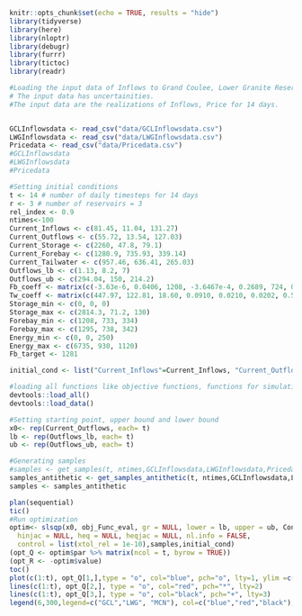 

```r
knitr::opts_chunk$set(echo = TRUE, results = "hide")
library(tidyverse)
library(here)
library(nloptr)
library(debugr)
library(furrr)
library(tictoc)
library(readr)
```


```r

#Loading the input data of Inflows to Grand Coulee, Lower Granite Reservoirs and Price data.
# The input data has uncertainities.
#The input data are the realizations of Inflows, Price for 14 days.


GCLInflowsdata <- read_csv("data/GCLInflowsdata.csv")
LWGInflowsdata <- read_csv("data/LWGInflowsdata.csv")
Pricedata <- read_csv("data/Pricedata.csv")
#GCLInflowsdata
#LWGInflowsdata
#Pricedata
```
```r
#Setting initial conditions
t <- 14 # number of daily timesteps for 14 days
r <- 3 # number of reservoirs = 3 
rel_index <- 0.9
ntimes<-100
Current_Inflows <- c(81.45, 11.04, 131.27) 
Current_Outflows <- c(55.72, 13.54, 127.03)
Current_Storage <- c(2260, 47.8, 79.1)
Current_Forebay <- c(1280.9, 735.93, 339.14)
Current_Tailwater <- c(957.46, 636.41, 265.03)
Outflows_lb <- c(1.13, 8.2, 7)
Outflows_ub <- c(294.04, 150, 214.2) 
Fb_coeff <- matrix(c(-3.63e-6, 0.0406, 1208, -3.6467e-4, 0.2689, 724, 0, 0.0571, 334.5), nrow = 3, ncol = 3, byrow = TRUE)
Tw_coeff <- matrix(c(447.97, 122.81, 18.60, 0.0910, 0.0210, 0.0202, 0.5286, 0.8060, 0.9234), nrow = 3, ncol = 3, byrow = TRUE)
Storage_min <- c(0, 0, 0) 
Storage_max <- c(2814.3, 71.2, 130)
Forebay_min <- c(1208, 733, 334)
Forebay_max <- c(1295, 738, 342)
Energy_min <- c(0, 0, 250)
Energy_max <- c(6735, 930, 1120)
Fb_target <- 1281 

initial_cond <- list("Current_Inflows"=Current_Inflows, "Current_Outflows"=Current_Outflows,"Current_Storage" =Current_Storage,"Current_Forebay" = Current_Forebay, "Current_Tailwater"=Current_Tailwater, "Outflows_lb"=Outflows_lb, "Outflows_ub"=Outflows_ub, "Fb_coeff" =Fb_coeff, "Tw_coeff"=Tw_coeff, "Storage_min"=Storage_min, "Storage_max"=Storage_max,"Forebay_min"=Forebay_min,"Forebay_max"=Forebay_max, "Energy_min" =Energy_min, "Energy_max"=Energy_max,"Fb_target"=Fb_target, "t"=t, "r"=r, "rel_index"=rel_index, "ntimes" = ntimes)

```

```r
#loading all functions like objective functions, functions for simulations, functions for constraint validations and data
devtools::load_all()
devtools::load_data()
```

```r
#Setting starting point, upper bound and lower bound
x0<- rep(Current_Outflows, each= t) 
lb <- rep(Outflows_lb, each= t) 
ub <- rep(Outflows_ub, each= t) 

#Generating samples
#samples <- get_samples(t, ntimes,GCLInflowsdata,LWGInflowsdata,Pricedata)
samples_antithetic <- get_samples_antithetic(t, ntimes,GCLInflowsdata,LWGInflowsdata,Pricedata)
samples <- samples_antithetic

```

```r
plan(sequential)
tic()
#Run optimization
optim<- slsqp(x0, obj_Func_eval, gr = NULL, lower = lb, upper = ub, Constraints_validation,
  hinjac = NULL, heq = NULL, heqjac = NULL, nl.info = FALSE,
  control = list(xtol_rel = 1e-10),samples,initial_cond)
(opt_Q <- optim$par %>% matrix(ncol = t, byrow = TRUE))
(opt_R <- -optim$value)
toc()
plot(c(1:t), opt_Q[1,],type = "o", col="blue", pch="o", lty=1, ylim =c(0,300), xlab="day",ylab = "Outflows (kcfs)", main = "Optimal Outflows")
lines(c(1:t), opt_Q[2,], type = "o", col="red", pch="*", lty=2)
lines(c(1:t), opt_Q[3,], type = "o", col="black", pch="+", lty=3)
legend(6,300,legend=c("GCL","LWG", "MCN"), col=c("blue","red","black"),pch=c("o","*","+"), lty=c(1,2,3))
```
